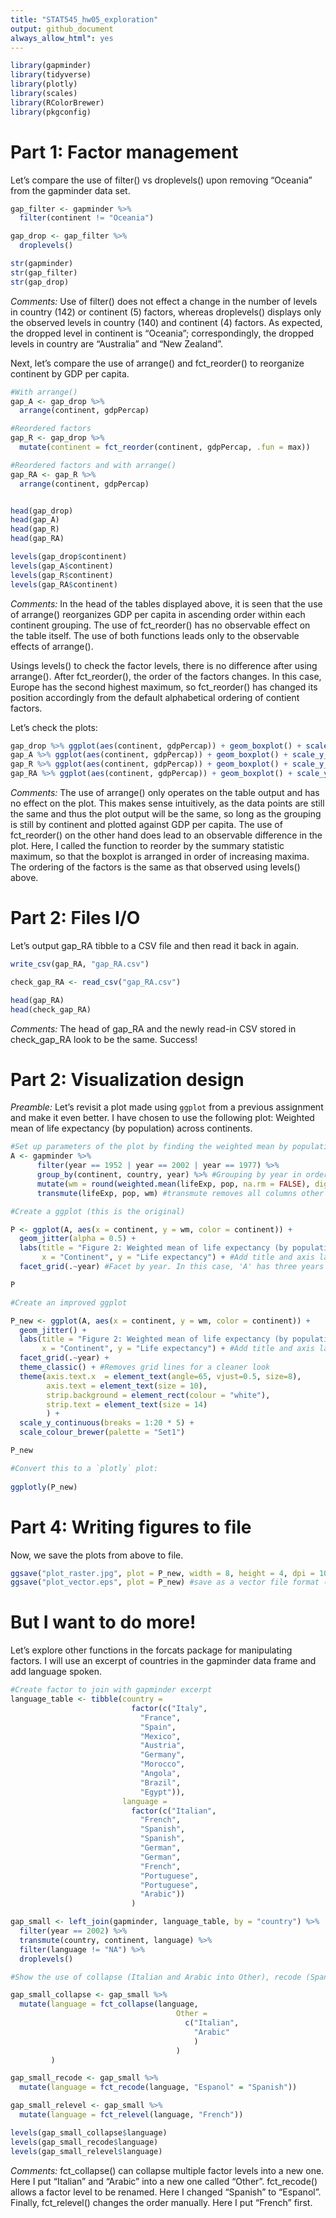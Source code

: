 ```yaml
---
title: "STAT545_hw05_exploration"
output: github_document
always_allow_html": yes
---
```


```r
library(gapminder)
library(tidyverse)
library(plotly)
library(scales)
library(RColorBrewer)
library(pkgconfig)
```

# Part 1: Factor management

Let's compare the use of filter() vs droplevels() upon removing "Oceania" from the gapminder data set.

```r
gap_filter <- gapminder %>% 
  filter(continent != "Oceania")

gap_drop <- gap_filter %>% 
  droplevels()

str(gapminder)
str(gap_filter)
str(gap_drop)

```

*Comments:* Use of filter() does not effect a change in the number of levels in country (142) or continent (5) factors, whereas droplevels() displays only the observed levels in country (140) and continent (4) factors. As expected, the dropped level in continent is "Oceania"; correspondingly, the dropped levels in country are "Australia" and "New Zealand".


Next, let's compare the use of arrange() and fct_reorder() to reorganize continent by GDP per capita.

```r
#With arrange()
gap_A <- gap_drop %>% 
  arrange(continent, gdpPercap)

#Reordered factors
gap_R <- gap_drop %>% 
  mutate(continent = fct_reorder(continent, gdpPercap, .fun = max))

#Reordered factors and with arrange()
gap_RA <- gap_R %>% 
  arrange(continent, gdpPercap)


head(gap_drop)
head(gap_A)
head(gap_R)
head(gap_RA)

levels(gap_drop$continent)
levels(gap_A$continent)
levels(gap_R$continent)
levels(gap_RA$continent)

```

*Comments:* In the head of the tables displayed above, it is seen that the use of arrange() reorganizes GDP per capita in ascending order within each continent grouping. The use of fct_reorder() has no observable effect on the table itself. The use of both functions leads only to the observable effects of arrange().

Usings levels() to check the factor levels, there is no difference after using arrange(). After fct_reorder(), the order of the factors changes. In this case, Europe has the second highest maximum, so fct_reorder() has changed its position accordingly from the default alphabetical ordering of contient factors.

Let's check the plots:

```r
gap_drop %>% ggplot(aes(continent, gdpPercap)) + geom_boxplot() + scale_y_log10()
gap_A %>% ggplot(aes(continent, gdpPercap)) + geom_boxplot() + scale_y_log10()
gap_R %>% ggplot(aes(continent, gdpPercap)) + geom_boxplot() + scale_y_log10()
gap_RA %>% ggplot(aes(continent, gdpPercap)) + geom_boxplot() + scale_y_log10()
```

*Comments:* The use of arrange() only operates on the table output and has no effect on the plot. This makes sense intuitively, as the data points are still the same and thus the plot output will be the same, so long as the grouping is still by continent and plotted against GDP per capita. The use of fct_reorder() on the other hand does lead to an observable difference in the plot. Here, I called the function to reorder by the summary statistic maximum, so that the boxplot is arranged in order of increasing maxima. The ordering of the factors is the same as that observed using levels() above.

# Part 2: Files I/O

Let's output gap_RA tibble to a CSV file and then read it back in again.

```r
write_csv(gap_RA, "gap_RA.csv")

check_gap_RA <- read_csv("gap_RA.csv")

head(gap_RA)
head(check_gap_RA)
```

*Comments:* The head of gap_RA and the newly read-in CSV stored in check_gap_RA look to be the same. Success!

# Part 2: Visualization design

*Preamble:* Let's revisit a plot made using `ggplot` from a previous assignment and make it even better. I have chosen to use the following plot: Weighted mean of life expectancy (by population) across continents.

```r
#Set up parameters of the plot by finding the weighted mean by population, and then storing in a new tibble, A.
A <- gapminder %>% 
      filter(year == 1952 | year == 2002 | year == 1977) %>% 
      group_by(continent, country, year) %>% #Grouping by year in order to facet plot later
      mutate(wm = round(weighted.mean(lifeExp, pop, na.rm = FALSE), digits = 1)) %>% 
      transmute(lifeExp, pop, wm) #transmute removes all columns other than the ones specified

#Create a ggplot (this is the original)

P <- ggplot(A, aes(x = continent, y = wm, color = continent)) +
  geom_jitter(alpha = 0.5) + 
  labs(title = "Figure 2: Weighted mean of life expectancy (by population) across continents", 
       x = "Continent", y = "Life expectancy") + #Add title and axis labels
  facet_grid(.~year) #Facet by year. In this case, 'A' has three years of data.

P

#Create an improved ggplot

P_new <- ggplot(A, aes(x = continent, y = wm, color = continent)) +
  geom_jitter() + 
  labs(title = "Figure 2: Weighted mean of life expectancy (by population) across continents", 
       x = "Continent", y = "Life expectancy") + #Add title and axis labels
  facet_grid(.~year) +
  theme_classic() + #Removes grid lines for a cleaner look
  theme(axis.text.x  = element_text(angle=65, vjust=0.5, size=8),
        axis.text = element_text(size = 10),
        strip.background = element_rect(colour = "white"),
        strip.text = element_text(size = 14)
        ) +
  scale_y_continuous(breaks = 1:20 * 5) +
  scale_colour_brewer(palette = "Set1")

P_new

#Convert this to a `plotly` plot:
 
ggplotly(P_new)


```

# Part 4: Writing figures to file

Now, we save the plots from above to file.

```r
ggsave("plot_raster.jpg", plot = P_new, width = 8, height = 4, dpi = 100) #save as a raster file format (.jpg)
ggsave("plot_vector.eps", plot = P_new) #save as a vector file format (.eps)

```

# But I want to do more!

Let's explore other functions in the forcats package for manipulating factors. I will use an excerpt of countries in the gapminder data frame and add language spoken. 

```r
#Create factor to join with gapminder excerpt
language_table <- tibble(country = 
                           factor(c("Italy",
                             "France",
                             "Spain",
                             "Mexico",
                             "Austria",
                             "Germany",
                             "Morocco",
                             "Angola",
                             "Brazil",
                             "Egypt")),
                         language = 
                           factor(c("Italian",
                             "French",
                             "Spanish",
                             "Spanish",
                             "German",
                             "German",
                             "French",
                             "Portuguese",
                             "Portuguese",
                             "Arabic"))
                           )

gap_small <- left_join(gapminder, language_table, by = "country") %>% 
  filter(year == 2002) %>%
  transmute(country, continent, language) %>% 
  filter(language != "NA") %>% 
  droplevels()

#Show the use of collapse (Italian and Arabic into Other), recode (Spanish to Espanol), and relevel (French first)

gap_small_collapse <- gap_small %>% 
  mutate(language = fct_collapse(language,
                                     Other = 
                                       c("Italian",
                                         "Arabic"
                                         )
                                     )
         )

gap_small_recode <- gap_small %>% 
  mutate(language = fct_recode(language, "Espanol" = "Spanish"))

gap_small_relevel <- gap_small %>% 
  mutate(language = fct_relevel(language, "French"))

levels(gap_small_collapse$language)
levels(gap_small_recode$language)
levels(gap_small_relevel$language)

```

*Comments:* fct_collapse() can collapse multiple factor levels into a new one. Here I put "Italian" and "Arabic" into a new one called "Other". fct_recode() allows a factor level to be renamed. Here I changed "Spanish" to "Espanol". Finally, fct_relevel() changes the order manually. Here I put "French" first.
